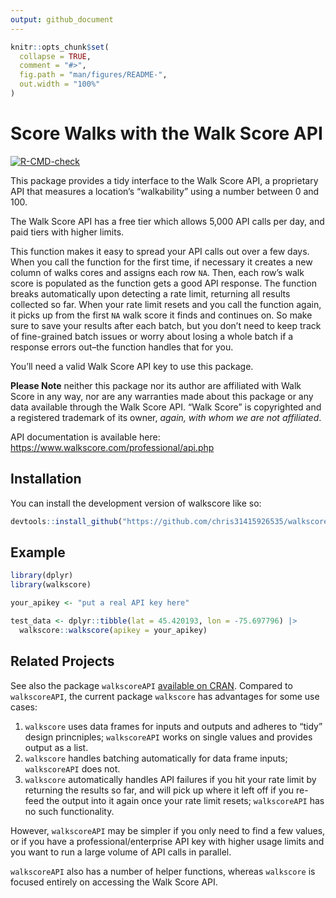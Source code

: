 ```yaml
---
output: github_document
---
```


<!-- README.md is generated from README.Rmd. Please edit that file -->

```r
knitr::opts_chunk$set(
  collapse = TRUE,
  comment = "#>",
  fig.path = "man/figures/README-",
  out.width = "100%"
)
```

#  Score Walks with the Walk Score API

<!-- badges: start -->

[![R-CMD-check](https://github.com/chris31415926535/walkscore/actions/workflows/R-CMD-check.yaml/badge.svg)](https://github.com/chris31415926535/walkscore/actions/workflows/R-CMD-check.yaml)
<!-- badges: end -->

 This package provides a tidy interface to the Walk Score API, a proprietary
 API that measures a location's "walkability" using a number between 0 and 100.

 The Walk Score API has a free tier which allows 5,000 API calls per day, and
 paid tiers with higher limits.

 This function makes it easy to spread your API calls out over a few days. When
 you call the function for the first time, if necessary it creates a new column
 of walks cores and assigns each row `NA`. Then, each row's walk score is populated
 as the function gets a good API response. The function breaks automatically
 upon detecting a rate limit, returning all results collected so far. When your
 rate limit resets and you call the function again, it picks up from the first
 `NA` walk score it finds and continues on. So make sure to save your results
 after each batch, but you don't need to keep track of fine-grained batch issues
 or worry about losing a whole batch if a response errors out--the function
 handles that for you.

 You'll need a valid Walk Score API key to use this package.

 **Please Note** neither this package nor its author are affiliated with Walk
 Score in any way, nor are any warranties made about this package or any data
 available through the Walk Score API. "Walk Score" is copyrighted and a
 registered trademark of its owner, *again, with whom we are not affiliated*.

 API documentation is available here: [https://www.walkscore.com/professional/api.php](https://www.walkscore.com/professional/api.php)


## Installation

You can install the development version of walkscore like so:

``` r
devtools::install_github("https://github.com/chris31415926535/walkscore")
```

## Example

```r

library(dplyr)
library(walkscore)

your_apikey <- "put a real API key here"

test_data <- dplyr::tibble(lat = 45.420193, lon = -75.697796) |>
  walkscore::walkscore(apikey = your_apikey)


```


## Related Projects

See also the package `walkscoreAPI` [available on CRAN](https://cran.r-project.org/web/packages/walkscoreAPI/index.html). Compared to `walkscoreAPI`, the current package `walkscore` has advantages for some use cases:

1. `walkscore` uses data frames for inputs and outputs and adheres to "tidy" design princniples; `walkscoreAPI` works on single values and provides output as a list.
1. `walkscore` handles batching automatically for data frame inputs; `walkscoreAPI` does not.
1. `walkscore` automatically handles API failures if you hit your rate limit by returning the results so far, and will pick up where it left off if you re-feed the output into it again once your rate limit resets; `walkscoreAPI` has no such functionality.

However, `walkscoreAPI` may be simpler if you only need to find a few values, or if you have a professional/enterprise API key with higher usage limits and you want to run a large volume of API calls in parallel.

`walkscoreAPI` also has a number of helper functions, whereas `walkscore` is focused entirely on accessing the Walk Score API.
